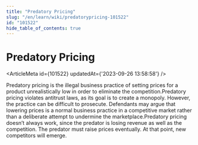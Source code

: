 ```yaml
---
title: "Predatory Pricing"
slug: "/en/learn/wiki/predatorypricing-101522"
id: "101522"
hide_table_of_contents: true
---
```



# Predatory Pricing

<ArticleMeta id={101522} updatedAt={'2023-09-26 13:58:58'} />
<div className='border-solid border-b border-t-0 my-4 border-[var(--ifm-color-gray-300)]' />

Predatory pricing is the illegal business practice of setting prices for a product unrealistically low in order to eliminate the competition.Predatory pricing violates antitrust laws, as its goal is to create a monopoly. However, the practice can be difficult to prosecute. Defendants may argue that lowering prices is a normal business practice in a competitive market rather than a deliberate attempt to undermine the marketplace.Predatory pricing doesn’t always work, since the predator is losing revenue as well as the competition. The predator must raise prices eventually. At that point, new competitors will emerge.
